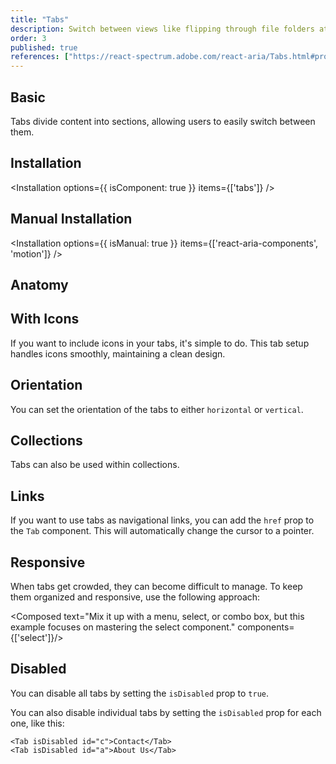 ```yaml
---
title: "Tabs"
description: Switch between views like flipping through file folders at a desk, organizing content without clutter.
order: 3
published: true
references: ["https://react-spectrum.adobe.com/react-aria/Tabs.html#props"]
---
```



## Basic
Tabs divide content into sections, allowing users to easily switch between them.
<How isCenter={false} toUse="navigation/tabs/tabs-demo" />

## Installation
<Installation options={{ isComponent: true }} items={['tabs']} />


## Manual Installation
<Installation options={{ isManual: true }} items={['react-aria-components', 'motion']} />

<SourceCode toShow='tabs' />

## Anatomy
<Anatomy show='tabs-anatomy'/>

## With Icons
If you want to include icons in your tabs, it's simple to do. This tab setup handles icons smoothly, maintaining a clean design.
<How isCenter={false} toUse="navigation/tabs/tabs-icons-demo" />

## Orientation
You can set the orientation of the tabs to either `horizontal` or `vertical`.
<How isCenter={false} toUse="navigation/tabs/tabs-orientation-demo" />

## Collections
Tabs can also be used within collections.
<How isCenter={false} toUse="navigation/tabs/tabs-collections-demo" />

## Links
If you want to use tabs as navigational links, you can add the `href` prop to the `Tab` component. This will automatically change the cursor to a pointer.
<How isCenter={false} toUse="navigation/tabs/tabs-link-demo" />

## Responsive
When tabs get crowded, they can become difficult to manage. To keep them organized and responsive, use the following approach:

<Composed text="Mix it up with a menu, select, or combo box, but this example focuses on mastering the select component." components={['select']}/>

<How isCenter={false} toUse="navigation/tabs/tabs-responsive-demo" />

## Disabled
You can disable all tabs by setting the `isDisabled` prop to `true`.
<How isCenter={false} toUse="navigation/tabs/tabs-disabled-demo" />

You can also disable individual tabs by setting the `isDisabled` prop for each one, like this:
```tsx
<Tab isDisabled id="c">Contact</Tab>
<Tab isDisabled id="a">About Us</Tab>
```
